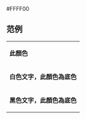 <nowiki>#FFFF00</nowiki><noinclude>

== 范例 ==
{|
|- style="color:{{ {{PAGENAME}} }}"
| '''此顏色'''
|- style="background:{{ {{PAGENAME}} }}; color:white"
| '''白色文字，此顏色為底色'''
|- style="background:{{ {{PAGENAME}} }}; color:black"
| '''黑色文字，此顏色為底色'''
|}


[[Category:斯里兰卡政党颜色模板|{{PAGENAME}}]]

</noinclude>
